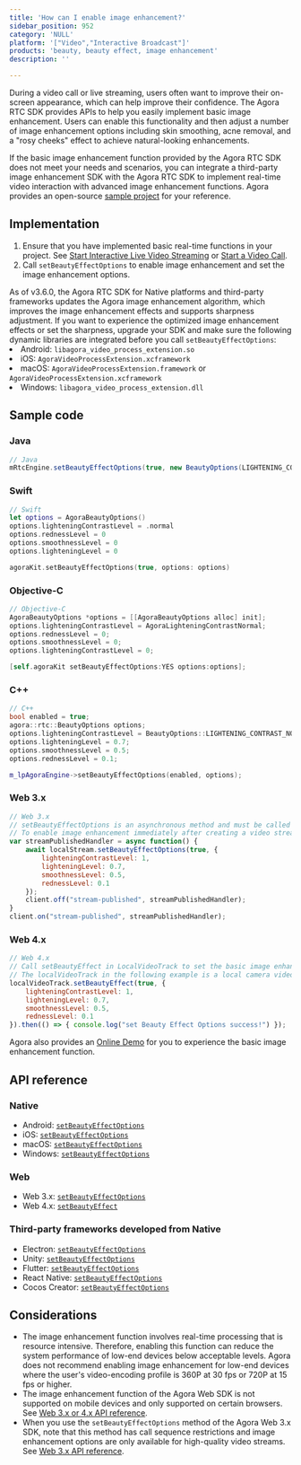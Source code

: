 ```yaml
---
title: 'How can I enable image enhancement?'
sidebar_position: 952 
category: 'NULL' 
platform: '["Video","Interactive Broadcast"]'
products: 'beauty, beauty effect, image enhancement'   
description: '' 

---
```



During a video call or live streaming, users often want to improve their on-screen appearance, which can help improve their confidence. The Agora RTC SDK provides APIs to help you easily implement basic image enhancement. Users can enable this functionality and then adjust a number of image enhancement options including skin smoothing, acne removal, and a "rosy cheeks" effect to achieve natural-looking enhancements.

<div class="alert note">
If the basic image enhancement function provided by the Agora RTC SDK does not meet your needs and scenarios, you can integrate a third-party image enhancement SDK with the Agora RTC SDK to implement real-time video interaction with advanced image enhancement functions. Agora provides an open-source <a href="https://github.com/AgoraIO/FaceUnity">sample project</a> for your reference.
</div>

## Implementation

1. Ensure that you have implemented basic real-time functions in your project. See [Start Interactive Live Video Streaming](https://docs.agora.io/en/Interactive%20Broadcast/start_live_android?platform=Android) or [Start a Video Call](https://docs.agora.io/en/Video/start_call_android?platform=Android).
2. Call `setBeautyEffectOptions` to enable image enhancement and set the image enhancement options.

<div class="alert note">
As of v3.6.0, the Agora RTC SDK for Native platforms and third-party frameworks updates the Agora image enhancement algorithm, which improves the image enhancement effects and supports sharpness adjustment. If you want to experience the optimized image enhancement effects or set the sharpness, upgrade your SDK and make sure the following dynamic libraries are integrated before you call <code>setBeautyEffectOptions</code>:
<li>Android: <code>libagora_video_process_extension.so</code></li>
<li>iOS: <code>AgoraVideoProcessExtension.xcframework</code></li>
<li>macOS: <code>AgoraVideoProcessExtension.framework</code> or <code>AgoraVideoProcessExtension.xcframework</code></li>
<li>Windows: <code>libagora_video_process_extension.dll</code></li>
</div>

## Sample code

### Java

```java
// Java
mRtcEngine.setBeautyEffectOptions(true, new BeautyOptions(LIGHTENING_CONTRAST_NORMAL, 0.5F, 0.5F, 0.5F));
```

### Swift

```swift
// Swift
let options = AgoraBeautyOptions()
options.lighteningContrastLevel = .normal
options.rednessLevel = 0
options.smoothnessLevel = 0
options.lighteningLevel = 0

agoraKit.setBeautyEffectOptions(true, options: options)
```

### Objective-C

```objective-c
// Objective-C
AgoraBeautyOptions *options = [[AgoraBeautyOptions alloc] init];
options.lighteningContrastLevel = AgoraLighteningContrastNormal;
options.rednessLevel = 0;
options.smoothnessLevel = 0;
options.lighteningContrastLevel = 0;

[self.agoraKit setBeautyEffectOptions:YES options:options];
```

### C++

```cpp
// C++
bool enabled = true;
agora::rtc::BeautyOptions options;
options.lighteningContrastLevel = BeautyOptions::LIGHTENING_CONTRAST_NORMAL;
options.lighteningLevel = 0.7;
options.smoothnessLevel = 0.5;
options.rednessLevel = 0.1;

m_lpAgoraEngine->setBeautyEffectOptions(enabled, options);
```

### Web 3.x

```js
// Web 3.x
// setBeautyEffectOptions is an asynchronous method and must be called with Promise or async/await keywords.
// To enable image enhancement immediately after creating a video stream, you can call setBeautyEffectOptions in the Client.on("stream-published") callback.
var streamPublishedHandler = async function() {
    await localStream.setBeautyEffectOptions(true, {
        lighteningContrastLevel: 1,
        lighteningLevel: 0.7,
        smoothnessLevel: 0.5,
        rednessLevel: 0.1
    });
    client.off("stream-published", streamPublishedHandler);
}
client.on("stream-published", streamPublishedHandler);
```

### Web 4.x

```js
// Web 4.x
// Call setBeautyEffect in LocalVideoTrack to set the basic image enhancement function.
// The localVideoTrack in the following example is a local camera video track object created with AgoraRTC.createCameraVideoTrack.
localVideoTrack.setBeautyEffect(true, {
    lighteningContrastLevel: 1,
    lighteningLevel: 0.7,
    smoothnessLevel: 0.5,
    rednessLevel: 0.1
}).then(() => { console.log("set Beauty Effect Options success!") });
```

Agora also provides an [Online Demo](https://webdemo.agora.io/agora-websdk-api-example-4.x/videoBeautyEffect/index.html) for you to experience the basic image enhancement function.


<a name="ref"></a>
## API reference

### Native

- Android: [`setBeautyEffectOptions`](https://docs.agora.io/en/Interactive%20Broadcast/API%20Reference/java/classio_1_1agora_1_1rtc_1_1_rtc_engine.html#aa9327de4fb0c29f840b1e68ca2e83fc6)
- iOS: [`setBeautyEffectOptions`](https://docs.agora.io/en/Interactive%20Broadcast/API%20Reference/oc/Classes/AgoraRtcEngineKit.html?platform=iOS#//api/name/setBeautyEffectOptions:options:)
- macOS: [`setBeautyEffectOptions`](https://docs.agora.io/en/Interactive%20Broadcast/API%20Reference/oc/Classes/AgoraRtcEngineKit.html?platform=macOS#/api/name/setBeautyEffectOptions:options:)
- Windows: [`setBeautyEffectOptions`](https://docs.agora.io/en/Interactive%20Broadcast/API%20Reference/cpp/classagora_1_1rtc_1_1_i_rtc_engine.html?platform=Windows#a5899cc462e5250028c9afada4df98d48)

### Web

- Web 3.x: [`setBeautyEffectOptions`](https://docs.agora.io/en/Interactive%20Broadcast/API%20Reference/web/interfaces/agorartc.stream.html?platform=Web#setbeautyeffectoptions)
- Web 4.x: [`setBeautyEffect`](https://docs.agora.io/en/Interactive%20Broadcast/API%20Reference/web_ng/interfaces/ilocalvideotrack.html#setbeautyeffect)

### Third-party frameworks developed from Native

- Electron: [`setBeautyEffectOptions`](https://docs.agora.io/en/Interactive%20Broadcast/API%20Reference/electron/classes/agorartcengine.html?platform=Electron#setbeautyeffectoptions)
- Unity: [`setBeautyEffectOptions`](https://docs.agora.io/en/Interactive%20Broadcast/API%20Reference/unity/classagora__gaming__rtc_1_1_i_rtc_engine.html?platform=Unity#ad9c5e1a032d8c81c8e2a416a83ca0904)
- Flutter: [`setBeautyEffectOptions`](https://docs.agora.io/en/Interactive%20Broadcast/API%20Reference/flutter/agora_rtc_engine/RtcEngine/setBeautyEffectOptions.html?platform=Flutter)
- React Native: [`setBeautyEffectOptions`](https://docs.agora.io/en/Interactive%20Broadcast/API%20Reference/react_native/classes/rtcengine.html?platform=React%20Native#setbeautyeffectoptions)
- Cocos Creator: [`setBeautyEffectOptions`](https://docs.agora.io/en/Interactive%20Broadcast/API%20Reference/cocos_creator/modules/agora.html?platform=Cocos%20Creator#setbeautyeffectoptions)


## Considerations

- The image enhancement function involves real-time processing that is resource intensive. Therefore, enabling this function can reduce the system performance of low-end devices below acceptable levels.
Agora does not recommend enabling image enhancement for low-end devices where the user's video-encoding profile is 360P at 30 fps or 720P at 15 fps or higher.
- The image enhancement function of the Agora Web SDK is not supported on mobile devices and only supported on certain browsers. See [Web 3.x or 4.x API reference](#ref).
- When you use the `setBeautyEffectOptions` method of the Agora Web 3.x SDK, note that this method has call sequence restrictions and image enhancement options are only available for high-quality video streams. See [Web 3.x API reference](#ref).